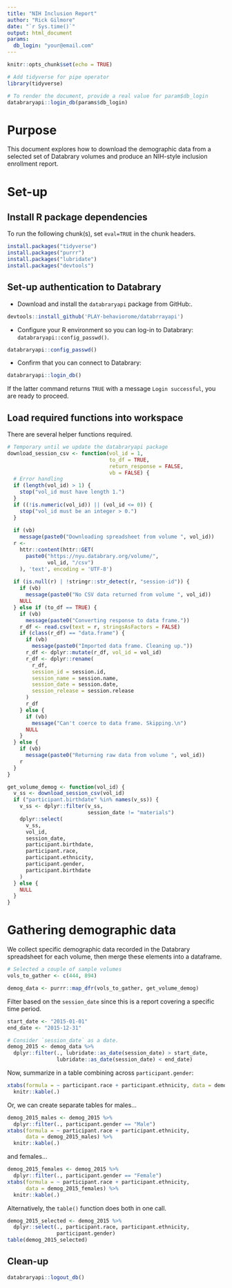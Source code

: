```yaml
---
title: "NIH Inclusion Report"
author: "Rick Gilmore"
date: "`r Sys.time()`"
output: html_document
params: 
  db_login: "your@email.com"
---
```


```r
knitr::opts_chunk$set(echo = TRUE)

# Add tidyverse for pipe operator
library(tidyverse)

# To render the document, provide a real value for param$db_login
databraryapi::login_db(params$db_login)
```

# Purpose

This document explores how to download the demographic data from a selected set of Databrary volumes and produce an NIH-style inclusion enrollment report.

# Set-up

## Install R package dependencies

To run the following chunk(s), set `eval=TRUE` in the chunk headers.

```r
install.packages("tidyverse")
install.packages("purrr")
install.packages("lubridate")
install.packages("devtools")
```

## Set-up authentication to Databrary

- Download and install the `databraryapi` package from GitHub:.

```r
devtools::install_github('PLAY-behaviorome/databrrayapi')
```

- Configure your R environment so you can log-in to Databrary: `databraryapi::config_passwd()`.

```r
databraryapi::config_passwd()
```

- Confirm that you can connect to Databrary:

```r
databraryapi::login_db()
```

If the latter command returns `TRUE` with a message `Login successful`, you are ready to proceed.

## Load required functions into workspace

There are several helper functions required.

```r
# Temporary until we update the databraryapi package
download_session_csv <- function(vol_id = 1,
                                 to_df = TRUE,
                                 return_response = FALSE,
                                 vb = FALSE) {
  # Error handling
  if (length(vol_id) > 1) {
    stop("vol_id must have length 1.")
  }
  if ((!is.numeric(vol_id)) || (vol_id <= 0)) {
    stop("vol_id must be an integer > 0.")
  }
  
  if (vb)
    message(paste0("Downloading spreadsheet from volume ", vol_id))
  r <-
    httr::content(httr::GET(
      paste0("https://nyu.databrary.org/volume/",
             vol_id, "/csv")
    ), 'text', encoding = 'UTF-8')
  
  if (is.null(r) | !stringr::str_detect(r, "session-id")) {
    if (vb)
      message(paste0("No CSV data returned from volume ", vol_id))
    NULL
  } else if (to_df == TRUE) {
    if (vb)
      message(paste0("Converting response to data frame."))
    r_df <- read.csv(text = r, stringsAsFactors = FALSE)
    if (class(r_df) == "data.frame") {
      if (vb)
        message(paste0("Imported data frame. Cleaning up."))
      r_df <- dplyr::mutate(r_df, vol_id = vol_id)
      r_df <- dplyr::rename(
        r_df,
        session_id = session.id,
        session_name = session.name,
        session_date = session.date,
        session_release = session.release
      )
      r_df
    } else {
      if (vb)
        message("Can't coerce to data frame. Skipping.\n")
      NULL
    }
  } else {
    if (vb)
      message(paste0("Returning raw data from volume ", vol_id))
    r
  }
}

get_volume_demog <- function(vol_id) {
  v_ss <- download_session_csv(vol_id)
  if ("participant.birthdate" %in% names(v_ss)) {
    v_ss <- dplyr::filter(v_ss,
                          session_date != "materials")
    dplyr::select(
      v_ss,
      vol_id,
      session_date,
      participant.birthdate,
      participant.race,
      participant.ethnicity,
      participant.gender,
      participant.birthdate
    )
  } else {
    NULL
  }
}
```

# Gathering demographic data

We collect specific demographic data recorded in the Databrary spreadsheet for each volume, then merge these elements into a dataframe.

```r
# Selected a couple of sample volumes
vols_to_gather <- c(444, 894)

demog_data <- purrr::map_dfr(vols_to_gather, get_volume_demog)
```

Filter based on the `session_date` since this is a report covering a specific time period.

```r
start_date <- "2015-01-01"
end_date <- "2015-12-31"

# Consider `session_date` as a date.
demog_2015 <- demog_data %>%
  dplyr::filter(., lubridate::as_date(session_date) > start_date,
                lubridate::as_date(session_date) < end_date)
```

Now, summarize in a table combining across `participant.gender`:

```r
xtabs(formula = ~ participant.race + participant.ethnicity, data = demog_2015) %>%
  knitr::kable(.)
```

Or, we can create separate tables for males...

```r
demog_2015_males <- demog_2015 %>%
  dplyr::filter(., participant.gender == "Male")
xtabs(formula = ~ participant.race + participant.ethnicity, 
      data = demog_2015_males) %>%
  knitr::kable(.)
```

and females...

```r
demog_2015_females <- demog_2015 %>%
  dplyr::filter(., participant.gender == "Female")
xtabs(formula = ~ participant.race + participant.ethnicity, 
      data = demog_2015_females) %>%
  knitr::kable(.)
```

Alternatively, the `table()` function does both in one call.

```r
demog_2015_selected <- demog_2015 %>%
  dplyr::select(., participant.race, participant.ethnicity,
                participant.gender)
table(demog_2015_selected)
```

## Clean-up

```r
databraryapi::logout_db()
```

